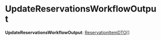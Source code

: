 
# UpdateReservationsWorkflowOutput

 **UpdateReservationsWorkflowOutput**: [ReservationItemDTO](../../../interfaces/types.ReservationItemDTO.mdx)[]
